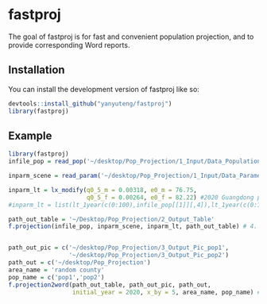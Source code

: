 # fastproj

The goal of fastproj is for fast and convenient population projection, and to provide corresponding Word reports.

## Installation

You can install the development version of fastproj like so:

``` r
devtools::install_github("yanyuteng/fastproj")
library(fastproj)
```

## Example

``` r
library(fastproj)
infile_pop = read_pop('~/desktop/Pop_Projection/1_Input/Data_Population.xlsx') # 1. input the baseline population

inparm_scene = read_param('~/desktop/Pop_Projection/1_Input/Data_Parameter.xlsx') # 2. input the parameters of different scenes

inparm_lt = lx_modify(q0_5_m = 0.00318, e0_m = 76.75,
                      q0_5_f = 0.00264, e0_f = 82.22) #2020 Guangdong province, ##  3. Modified by Wilmoth Method from 'DemoTools'
#inparm_lt = list(lt_1year(c(0:100),infile_pop[[1]][,4]),lt_1year(c(0:100),infile_pop[[1]][,5]))

path_out_table = '~/Desktop/Pop_Projection/2_Output_Table'
f.projection(infile_pop, inparm_scene, inparm_lt, path_out_table) # 4. Projection


path_out_pic = c('~/desktop/Pop_Projection/3_Output_Pic_pop1',
                 '~/desktop/Pop_Projection/3_Output_Pic_pop2')
path_out = c('~/desktop/Pop_Projection')
area_name = 'random county'
pop_name = c('pop1','pop2')
f.projection2word(path_out_table, path_out_pic, path_out,
                  initial_year = 2020, x_by = 5, area_name, pop_name) # 5. Write the Output
```
